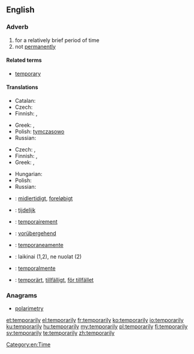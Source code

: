 ==English==

===Adverb===
{{en-adv|-}}

# for a relatively brief period of time
# not [[permanently]]

====Related terms====
* [[temporary]]

====Translations====
{{trans-top|for a relatively brief period of time}}
* Catalan: {{t-|ca|temporalment}}
* Czech: {{t+|cs|dočasně}}
* Finnish: {{t-|fi|väliaikaisesti}}, {{t-|fi|tilapäisesti}}
{{trans-mid}}
* Greek: {{t+|el|προσωρινά|tr=prosoriná|sc=Grek}}, {{t+|el|πρόσκαιρα|tr=próskaira|sc=Grek}}
* Polish: [[tymczasowo]]
* Russian: {{t+|ru|временно|tr=vr'ém'enno}}
{{trans-bottom}}

{{trans-top|not permanently}}
* Czech: {{t-|cs|přechodně}}, {{t-|cs|provizorně}}
* Finnish: {{t-|fi|väliaikaisesti}}, {{t-|fi|tilapäisesti}}
* Greek: {{t+|el|προσωρινά|tr=prosoriná|sc=Grek}}, {{t+|el|πρόσκαιρα|tr=próskaira|sc=Grek}}
{{trans-mid}}
* Hungarian: {{t-|hu|nem véglegesen}}
* Polish: {{t-|pl|prowizorycznie}}
* Russian: {{t+|ru|временно|tr=vr'ém'enno}}
{{trans-bottom}}

{{checktrans-top}}
* {{ttbc|da}}: [[midlertidigt]], [[foreløbigt]]
* {{ttbc|nl}}: [[tijdelijk]]
* {{ttbc|fr}}: [[temporairement]]
* {{ttbc|de}}: [[vorübergehend]]
* {{ttbc|it}}: [[temporaneamente]]
{{trans-mid}}
* {{ttbc|lt}}: laikinai (1,2), ne nuolat (2)
* {{ttbc|es}}: [[temporalmente]]
* {{ttbc|sv}}: [[temporärt]], [[tillfälligt]], [[för tillfället]]
{{trans-bottom}}

===Anagrams===
* [[polarimetry#English|polarimetry]]

[[Category:en:Time]]

[[et:temporarily]]
[[el:temporarily]]
[[fr:temporarily]]
[[ko:temporarily]]
[[io:temporarily]]
[[ku:temporarily]]
[[hu:temporarily]]
[[my:temporarily]]
[[pl:temporarily]]
[[fi:temporarily]]
[[sv:temporarily]]
[[te:temporarily]]
[[zh:temporarily]]